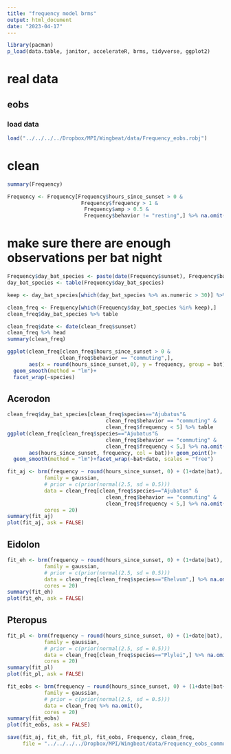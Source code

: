 ```yaml
---
title: "frequency model brms"
output: html_document
date: "2023-04-17"
---
```


```r
library(pacman)
p_load(data.table, janitor, accelerateR, brms, tidyverse, ggplot2)
```


# real data
## eobs
### load data
```r
load("../../../../Dropbox/MPI/Wingbeat/data/Frequency_eobs.robj")
```

# clean
```r
summary(Frequency)

Frequency <- Frequency[Frequency$hours_since_sunset > 0 & 
                        Frequency$frequency > 1 &
                         Frequency$amp > 0.5 &
                         Frequency$behavior != "resting",] %>% na.omit()
```

# make sure there are enough observations per bat night
```r
Frequency$day_bat_species <- paste(date(Frequency$sunset), Frequency$bat, Frequency$species)
day_bat_species <- table(Frequency$day_bat_species)

keep <- day_bat_species[which(day_bat_species %>% as.numeric > 30)] %>% names()

clean_freq <- Frequency[which(Frequency$day_bat_species %in% keep),]
clean_freq$day_bat_species %>% table
```


```r
clean_freq$date <- date(clean_freq$sunset)
clean_freq %>% head
summary(clean_freq)

ggplot(clean_freq[clean_freq$hours_since_sunset > 0 &
                 clean_freq$behavior == "commuting",], 
       aes(x = round(hours_since_sunset,0), y = frequency, group = bat))+
  geom_smooth(method = "lm")+
  facet_wrap(~species)

```
## Acerodon
```r
clean_freq$day_bat_species[clean_freq$species=="Ajubatus"&
                                clean_freq$behavior == "commuting" &
                                clean_freq$frequency < 5] %>% table
ggplot(clean_freq[clean_freq$species=="Ajubatus"&
                                clean_freq$behavior == "commuting" &
                                clean_freq$frequency < 5,] %>% na.omit(),
       aes(hours_since_sunset, frequency, col = bat))+ geom_point()+
  geom_smooth(method = "lm")+facet_wrap(~bat+date, scales = "free")

fit_aj <- brm(frequency ~ round(hours_since_sunset, 0) + (1+date|bat),
            family = gaussian,
            # prior = c(prior(normal(2.5, sd = 0.5)))
            data = clean_freq[clean_freq$species=="Ajubatus" &
                                clean_freq$behavior == "commuting" &
                                clean_freq$frequency < 5,] %>% na.omit(), 
            cores = 20)
summary(fit_aj)
plot(fit_aj, ask = FALSE)
```

## Eidolon
```r
fit_eh <- brm(frequency ~ round(hours_since_sunset, 0) + (1+date|bat),
            family = gaussian,
            # prior = c(prior(normal(2.5, sd = 0.5)))
            data = clean_freq[clean_freq$species=="Ehelvum",] %>% na.omit(), 
            cores = 20)
summary(fit_eh)
plot(fit_eh, ask = FALSE)
```

## Pteropus
```r
fit_pl <- brm(frequency ~ round(hours_since_sunset, 0) + (1+date|bat),
            family = gaussian,
            # prior = c(prior(normal(2.5, sd = 0.5)))
            data = clean_freq[clean_freq$species=="Plylei",] %>% na.omit(), 
            cores = 20)
summary(fit_pl)
plot(fit_pl, ask = FALSE)
```


```r
fit_eobs <- brm(frequency ~ round(hours_since_sunset, 0) + (1+date|bat+species),
            family = gaussian,
            # prior = c(prior(normal(2.5, sd = 0.5)))
            data = clean_freq %>% na.omit(), 
            cores = 20)
summary(fit_eobs)
plot(fit_eobs, ask = FALSE)
```

```r
save(fit_aj, fit_eh, fit_pl, fit_eobs, Frequency, clean_freq, 
     file = "../../../../Dropbox/MPI/Wingbeat/data/Frequency_eobs_commuting_hours_models.robj")
```

